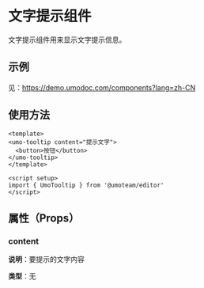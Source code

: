# 文字提示组件

文字提示组件用来显示文字提示信息。

## 示例

见：https://demo.umodoc.com/components?lang=zh-CN

## 使用方法

```vue
<template>
<umo-tooltip content="提示文字">
  <button>按钮</button>
</umo-tooltip>
</template>

<script setup>
import { UmoTooltip } from '@umoteam/editor'
</script>
```


## 属性（Props）

### content

**说明**：要提示的文字内容

**类型**：无